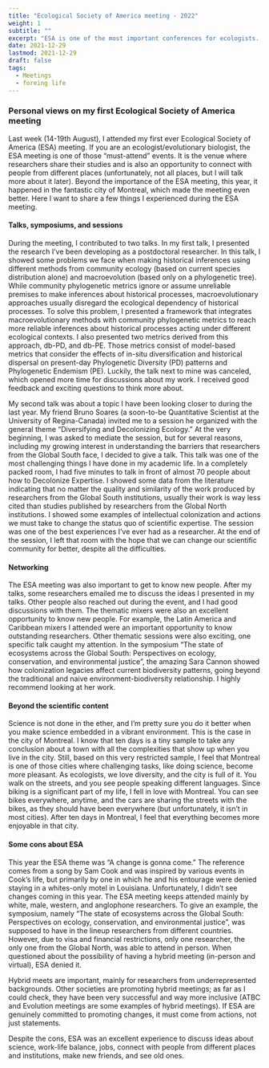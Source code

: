 ```yaml
---
title: "Ecological Society of America meeting - 2022"
weight: 1
subtitle: ""
excerpt: "ESA is one of the most important conferences for ecologists. Here I share some of my experiences during my first ESA meeting"
date: 2021-12-29
lastmod: 2021-12-29
draft: false
tags: 
  - Meetings
  - foreing life
---
```


### Personal views on my first Ecological Society of America meeting

Last week (14-19th August), I attended my first ever Ecological Society of America (ESA) meeting. If you are an ecologist/evolutionary biologist, the ESA meeting is one of those “must-attend” events. It is the venue where researchers share their studies and is also an opportunity to connect with people from different places (unfortunately, not all places, but I will talk more about it later). Beyond the importance of the ESA meeting, this year, it happened in the fantastic city of Montreal, which made the meeting even better. Here I want to share a few things I experienced during the ESA meeting.


#### **Talks, symposiums, and sessions**

During the meeting, I contributed to two talks. In my first talk, I presented the research I’ve been developing as a postdoctoral researcher. In this talk, I showed some problems we face when making historical inferences using different methods from community ecology (based on current species distribution alone) and macroevolution (based only on a phylogenetic tree). While community phylogenetic metrics ignore or assume unreliable premises to make inferences about historical processes, macroevolutionary approaches usually disregard the ecological dependency of historical processes. To solve this problem, I presented a framework that integrates macroevolutionary methods with community phylogenetic metrics to reach more reliable inferences about historical processes acting under different ecological contexts. I also presented two metrics derived from this approach, db-PD, and db-PE. Those metrics consist of model-based metrics that consider the effects of in-situ diversification and historical dispersal on present-day Phylogenetic Diversity (PD) patterns and Phylogenetic Endemism (PE). Luckily, the talk next to mine was canceled, which opened more time for discussions about my work. I received good feedback and exciting questions to think more about.

My second talk was about a topic I have been looking closer to during the last year. My friend Bruno Soares (a soon-to-be Quantitative Scientist at the University of Regina-Canada) invited me to a session he organized with the general theme “Diversifying and Decolonizing Ecology.” At the very beginning, I was asked to mediate the session, but for several reasons, including my growing interest in understanding the barriers that researchers from the Global South face, I decided to give a talk. This talk was one of the most challenging things I have done in my academic life. In a completely packed room, I had five minutes to talk in front of almost 70 people about how to Decolonize Expertise. I showed some data from the literature indicating that no matter the quality and similarity of the work produced by researchers from the Global South institutions, usually their work is way less cited than studies published by researchers from the Global North institutions. I showed some examples of intellectual colonization and actions we must take to change the status quo of scientific expertise. The session was one of the best experiences I’ve ever had as a researcher. At the end of the session, I left that room with the hope that we can change our scientific community for better, despite all the difficulties.

#### **Networking**

The ESA meeting was also important to get to know new people. After my talks, some researchers emailed me to discuss the ideas I presented in my talks. Other people also reached out during the event, and I had good discussions with them. The thematic mixers were also an excellent opportunity to know new people. For example, the Latin America and Caribbean mixers I attended were an important opportunity to know outstanding researchers.
Other thematic sessions were also exciting, one specific talk caught my attention. In the symposium “The state of ecosystems across the Global South: Perspectives on ecology, conservation, and environmental justice”, the amazing Sara Cannon showed how colonization legacies affect current biodiversity patterns, going beyond the traditional and naive environment-biodiversity relationship. I highly recommend looking at her work.

#### **Beyond the scientific content**

Science is not done in the ether, and I’m pretty sure you do it better when you make science embedded in a vibrant environment. This is the case in the city of Montreal. I know that ten days is a tiny sample to take any conclusion about a town with all the complexities that show up when you live in the city. Still, based on this very restricted sample, I feel that Montreal is one of those cities where challenging tasks, like doing science, become more pleasant. As ecologists, we love diversity, and the city is full of it. You walk on the streets, and you see people speaking different languages. Since biking is a significant part of my life, I fell in love with Montreal. You can see bikes everywhere, anytime, and the cars are sharing the streets with the bikes, as they should have been everywhere (but unfortunately, it isn’t in most cities). After ten days in Montreal, I feel that everything becomes more enjoyable in that city.

#### **Some cons about ESA**

This year the ESA theme was “A change is gonna come.” The reference comes from a song by Sam Cook and was inspired by various events in Cook’s life, but primarily by one in which he and his entourage were denied staying in a whites-only motel in Louisiana. Unfortunately, I didn’t see changes coming in this year. The ESA meeting keeps attended mainly by white, male, western, and anglophone researchers. To give an example, the symposium, namely “The state of ecosystems across the Global South: Perspectives on ecology, conservation, and environmental justice”, was supposed to have in the lineup researchers from different countries. However, due to visa and financial restrictions, only one researcher, the only one from the Global North, was able to attend in person. When questioned about the possibility of having a hybrid meeting (in-person and virtual), ESA denied it.

Hybrid meets are important, mainly for researchers from underrepresented backgrounds. Other societies are promoting hybrid meetings; as far as I could check, they have been very successful and way more inclusive (ATBC and Evolution meetings are some examples of hybrid meetings).
If ESA are genuinely committed to promoting changes, it must come from actions, not just statements.

Despite the cons, ESA was an excellent experience to discuss ideas about science, work-life balance, jobs, connect with people from different places and institutions, make new friends, and see old ones.

